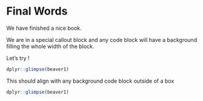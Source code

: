 # Final Words

We have finished a nice book.

::: {.rmdnote}
We are in a special callout block and any code block will have a background filling the whole width of the block. 

Let's try !

```r
dplyr::glimpse(beaver1)
```

:::

This should align with any background code block outside of a box

```r
dplyr::glimpse(beaver1)
```